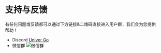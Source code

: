 # 支持与反馈

有任何问题或反馈都可以通过下方链接&二维码直接进入用户群，我们会为您提供帮助！

- Discord [Univer Go](https://discord.gg/tSkVzvsJ)
- 微信群
  ![微信群](./feedback/wechat.jpg)
